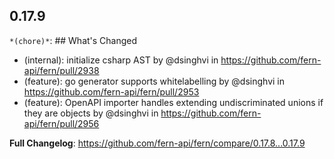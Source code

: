 ## 0.17.9
`*(chore)*`: ## What's Changed
* (internal): initialize csharp AST by @dsinghvi in https://github.com/fern-api/fern/pull/2938
* (feature): go generator supports whitelabelling by @dsinghvi in https://github.com/fern-api/fern/pull/2953
* (feature): OpenAPI importer handles extending undiscriminated unions if they are objects by @dsinghvi in https://github.com/fern-api/fern/pull/2956


**Full Changelog**: https://github.com/fern-api/fern/compare/0.17.8...0.17.9

